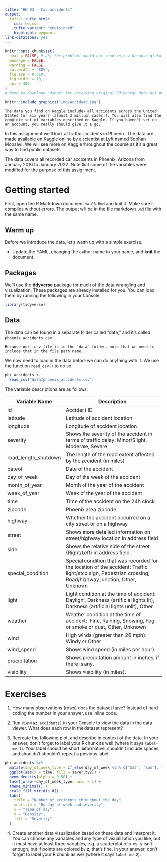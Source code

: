 ```yaml
---
title: "HW 03 - Car accidents"
output: 
  tufte::tufte_html:
    css: hw.css
    tufte_variant: "envisioned"
    highlight: pygments
link-citations: yes
---
```


```r
knitr::opts_chunk$set(
  eval = FALSE, # ah, the problem! would not read in csv because global is set to not actually evaluate (run anything) because these are instructions! 
  message = FALSE,
  warning = FALSE,
  out.width = "80%",
  fig.asp = 0.618,
  fig.width = 10,
  dpi = 300
)
# Need to download "dsbox" for accessing original Edinburgh data Not on CRAN: devtools::install_github("rstudio-education/dsbox")
```

```r
knitr::include_graphics("img/accident.jpg")
```

```marginfigure
The data you find on Kaggle includes all accidents across the United States for six years (almost 3 million cases!). You will also find the complete set of variables described on Kaggle. If you haven't set up an account, you really should give it a go.
```

In this assignment we'll look at traffic accidents in Phoenix.
The data are made available on Kaggle [online](https://www.kaggle.com/datasets/sobhanmoosavi/us-accidents?resource=download) by a scientist at Lyft named Sobhan Moosavi. We will see more on Kaggle throughout the course as it's a great way to find public datasets. 

The data covers all recorded car accidents in Phoenix, Arizona from January 2016 to January 2022. Note that some of the variables were modified for the purpose of this assignment. 

<!-- https://smoosavi.org/datasets/us_accidents -->
<!-- https://www.kaggle.com/datasets/sobhanmoosavi/us-accidents?resource=download -->
<!-- Sobhan Moosavi; Scientist at Lyft, former CSE PhD student at Ohio State University -->

# Getting started

First, open the R Markdown document `hw-03.Rmd` and knit it.
Make sure it compiles without errors.
The output will be in the file markdown `.md` file with the same name.

## Warm up

Before we introduce the data, let's warm up with a simple exercise.

-   Update the YAML, changing the author name to your name, and **knit** the document.

## Packages

We'll use the **tidyverse** package for much of the data wrangling and visualization. 
<!-- and the data lives in the **dsbox** package. -->
These packages are already installed for you.
You can load them by running the following in your Console:

```r
library(tidyverse)
```

## Data

The data can be found in a separate folder called "data," and it's called `phoenix_accidents.csv`. 

```marginfigure
Because our .csv file is in the `data` folder, note that we need to include that in the file path name. 
```

We now need to load in the data before we can do anything with it. We use the function `read_csv()` to do so. 

<!-- Will need to figure out the best way to load in data from RStudio server or directly from Github -->

```r
phx_accidents <- 
  read_csv("data/phoenix_accidents.csv")
```

The variable descriptions are as follows:

| Variable Name        | Description                                                                                                                                                |
|----------------------|------------------------------------------------------------------------------------------------------------------------------------------------------------|
| id                   | Accident ID                                                                                                                                                |
| latitude             | Latitude of accident location                                                                                                                              |
| longitude            | Longitude of accident location                                                                                                                             |
| severity             | Shows the severity of the accident in terms of traffic delay: Minor/Slight, Moderate, Severe                                                                                               |
| road_length_shutdown | The length of the road extent affected by the accident (in miles)                                                                                          |
| dateof               | Date of the accident                                                                                                                                       |
| day_of_week          | Day of the week of the accident                                                                                                                            |
| month_of_year        | Month of the year of the accident                                                                                                                          |
| week_of_year         | Week of the year of the accident                                                                                                                           |
| time                 | Time of the accident on the 24h clock                                                                                                                      |
| zipcode              | Phoenix area zipcode                                                                                                                                        |
| highway              | Whether the accident occurred on a city street or on a highway                                                                                             |
| street               | Shows more detailed information on street/highway location in address field                                                                                                                    |
| side                 | Shows the relative side of the street (Right/Left) in address field.                                                                                       |
| special_condition    | Special condition that was recorded for the location of the accident: Traffic light/stop sign, Pedestrian crossing, Road/highway junction, Other, Unknown  |
| light                | Light condition at the time of accident: Daylight, Darkness (artificial lights lit), Darkness (artificial lights unlit), Other                             |
| weather              | Weather condition at the time of accident:  Fine, Raining, Snowing, Fog or smoke or dust, Other, Unknown                                                   |
| wind                 | High winds (greater than 26 mph): Windy or Other                                                                                                           |
| wind_speed           | Shows wind speed (in miles per hour).                                                                                                                      |
| precipitation           | Shows precipitation amount in inches, if there is any.                                                                                                                      |
| visibility           | Shows visibility (in miles).                                                                                    
# Exercises

1.  How many observations (rows) does the dataset have? Instead of hard coding the number in your answer, use inline code.

1.  Run `View(az_accidents)` in your Console to view the data in the data viewer. What does each row in the dataset represent?

<!-- 🧶 ✅ ⬆️ Knit, *commit, and push your changes to GitHub with an appropriate commit message. Make sure to commit and push all changed files so that your Git pane is cleared up afterwards.* -->

3.  Recreate the following plot, and describe in context of the data. In your answer, don't forget to label your R chunk as well (where it says `label-me-1`). Your label should be short, informative, shouldn't include spaces, and shouldn't shouldn't repeat a previous label.

```r
phx_accidents %>%
  mutate(day_of_week_type = if_else(day_of_week %in% c("Sat", "Sun"), "Weekend", "Weekday")) %>%
  ggplot(aes(x = time, fill = severity2)) +
  geom_density(alpha = 0.50) +
  facet_wrap(~day_of_week_type, ncol = 1) +
  theme_minimal() +
  scale_fill_viridis_d() +
  labs(
    title = "Number of accidents throughout the day",
    subtitle = "By day of week and severity",
    x = "Time of day",
    y = "Density",
    fill = "Severity"
  )
```

<!-- 🧶 ✅ ⬆️ Knit, *commit, and push your changes to GitHub with an appropriate commit message. Make sure to commit and push all changed files so that your Git pane is cleared up afterwards.* -->

4.  Create another data visualization based on these data and interpret it. You can choose any variables and any type of visualization you like, but it must have at least three variables, e.g. a scatterplot of x vs. y isn't enough, but if points are colored by z, that's fine. In your answer, don't forget to label your R chunk as well (where it says `label-me-2`).

<!-- 🧶 ✅ ⬆️ Knit, *commit, and push your changes to GitHub with an appropriate commit message. Make sure to commit and push all changed files so that your Git pane is cleared up afterwards and review the md document on GitHub to make sure you're happy with the final state of your work.* -->
